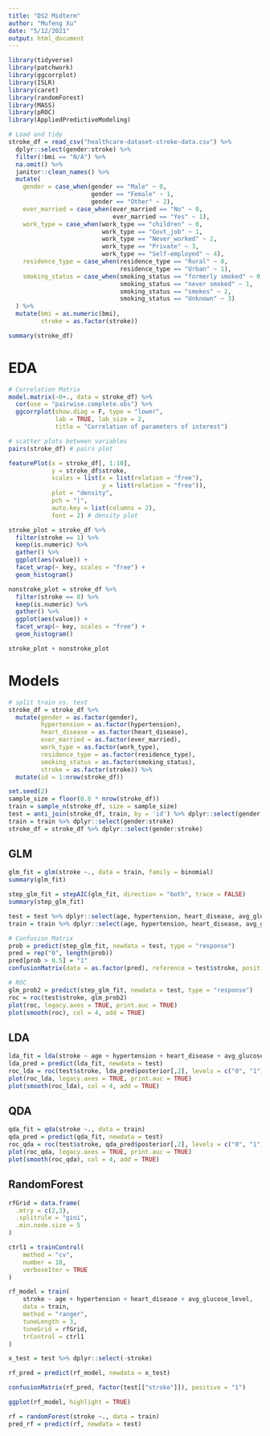 ```yaml
---
title: "DS2 Midterm"
author: "Mufeng Xu"
date: "5/12/2021"
output: html_document
---
```


```r
library(tidyverse)
library(patchwork)
library(ggcorrplot)
library(ISLR)
library(caret)
library(randomForest)
library(MASS)
library(pROC)
library(AppliedPredictiveModeling)
```

```r
# Load and tidy
stroke_df = read_csv("healthcare-dataset-stroke-data.csv") %>% 
  dplyr::select(gender:stroke) %>% 
  filter(!bmi == "N/A") %>% 
  na.omit() %>% 
  janitor::clean_names() %>% 
  mutate(
    gender = case_when(gender == "Male" ~ 0,
                       gender == "Female" ~ 1,
                       gender == "Other" ~ 2),
    ever_married = case_when(ever_married == "No" ~ 0,
                             ever_married == "Yes" ~ 1),
    work_type = case_when(work_type == "children" ~ 0,
                          work_type == "Govt_job" ~ 1,
                          work_type == "Never_worked" ~ 2,
                          work_type == "Private" ~ 3,
                          work_type == "Self-employed" ~ 4),
    residence_type = case_when(residence_type == "Rural" ~ 0,
                               residence_type == "Urban" ~ 1),
    smoking_status = case_when(smoking_status == "formerly smoked" ~ 0,
                               smoking_status == "never smoked" ~ 1,
                               smoking_status == "smokes" ~ 2,
                               smoking_status == "Unknown" ~ 3)
  ) %>% 
  mutate(bmi = as.numeric(bmi),
         stroke = as.factor(stroke))

summary(stroke_df)
```

# EDA
```r
# Correlation Matrix
model.matrix(~0+., data = stroke_df) %>% 
  cor(use = "pairwise.complete.obs") %>% 
  ggcorrplot(show.diag = F, type = "lower", 
             lab = TRUE, lab_size = 2, 
             title = "Correlation of parameters of interest")

# scatter plots between variables
pairs(stroke_df) # pairs plot

featurePlot(x = stroke_df[, 1:10], 
            y = stroke_df$stroke,
            scales = list(x = list(relation = "free"), 
                          y = list(relation = "free")),
            plot = "density",
            pch = "|", 
            auto.key = list(columns = 2),
            font = 2) # density plot

stroke_plot = stroke_df %>% 
  filter(stroke == 1) %>% 
  keep(is.numeric) %>% 
  gather() %>% 
  ggplot(aes(value)) + 
  facet_wrap(~ key, scales = "free") +
  geom_histogram()

nonstroke_plot = stroke_df %>% 
  filter(stroke == 0) %>% 
  keep(is.numeric) %>% 
  gather() %>% 
  ggplot(aes(value)) + 
  facet_wrap(~ key, scales = "free") +
  geom_histogram()

stroke_plot + nonstroke_plot
```

# Models

```r
# split train vs. test
stroke_df = stroke_df %>% 
  mutate(gender = as.factor(gender),
         hypertension = as.factor(hypertension),
         heart_disease = as.factor(heart_disease),
         ever_married = as.factor(ever_married),
         work_type = as.factor(work_type),
         residence_type = as.factor(residence_type),
         smoking_status = as.factor(smoking_status),
         stroke = as.factor(stroke)) %>% 
  mutate(id = 1:nrow(stroke_df))

set.seed(2)
sample_size = floor(0.8 * nrow(stroke_df))
train = sample_n(stroke_df, size = sample_size)
test = anti_join(stroke_df, train, by = 'id') %>% dplyr::select(gender:stroke)
train = train %>% dplyr::select(gender:stroke)
stroke_df = stroke_df %>% dplyr::select(gender:stroke)
```


## GLM
```r
glm_fit = glm(stroke ~., data = train, family = binomial)
summary(glm_fit)

step_glm_fit = stepAIC(glm_fit, direction = "both", trace = FALSE)
summary(step_glm_fit)

test = test %>% dplyr::select(age, hypertension, heart_disease, avg_glucose_level, stroke)
train = train %>% dplyr::select(age, hypertension, heart_disease, avg_glucose_level, stroke)

# Confusion Matrix
prob = predict(step_glm_fit, newdata = test, type = "response")
pred = rep("0", length(prob))
pred[prob > 0.5] = "1"
confusionMatrix(data = as.factor(pred), reference = test$stroke, positive = "1")

# ROC
glm_prob2 = predict(step_glm_fit, newdata = test, type = "response")
roc = roc(test$stroke, glm_prob2)
plot(roc, legacy.axes = TRUE, print.auc = TRUE)
plot(smooth(roc), col = 4, add = TRUE)
```

## LDA

```r
lda_fit = lda(stroke ~ age + hypertension + heart_disease + avg_glucose_level, data = train)
lda_pred = predict(lda_fit, newdata = test)
roc_lda = roc(test$stroke, lda_pred$posterior[,2], levels = c("0", "1"))
plot(roc_lda, legacy.axes = TRUE, print.auc = TRUE)
plot(smooth(roc_lda), col = 4, add = TRUE)

```

## QDA

```r
qda_fit = qda(stroke ~., data = train)
qda_pred = predict(qda_fit, newdata = test)
roc_qda = roc(test$stroke, qda_pred$posterior[,2], levels = c("0", "1"))
plot(roc_qda, legacy.axes = TRUE, print.auc = TRUE)
plot(smooth(roc_qda), col = 4, add = TRUE)
```


## RandomForest

```r
rfGrid = data.frame(
  .mtry = c(2,3),
  .splitrule = "gini",
  .min.node.size = 5
)

ctrl1 = trainControl(
    method = "cv",
    number = 10,
    verboseIter = TRUE
)

rf_model = train(
    stroke ~ age + hypertension + heart_disease + avg_glucose_level,
    data = train,
    method = "ranger",
    tuneLength = 3,
    tuneGrid = rfGrid,
    trControl = ctrl1
)

x_test = test %>% dplyr::select(-stroke)

rf_pred = predict(rf_model, newdata = x_test) 

confusionMatrix(rf_pred, factor(test[["stroke"]]), positive = "1")

ggplot(rf_model, highlight = TRUE)

rf = randomForest(stroke ~., data = train)
pred_rf = predict(rf, newdata = test)

```

